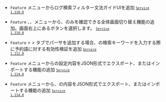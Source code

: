 - <code class="Feature">Feature</code> <Cmdname sid="side_logSearch" className="uitext" />メニューからログ検索フィルター文法ガイドUIを追加 <code class='changelog-service'><a href="../release-notes/service/service-1_110_x"><code class='changelog-service'>Service 1.110.0​</code></a></code>

- <code class="Feature">Feature</code> <Cmdname sid="side_logSearch" className="uitext" />、<Cmdname sid="side_logExplorer" className="uitext" />、<Cmdname sid="side_logTail" className="uitext" />メニューから<Cmdname sid="TTL06444" className="uitext" />、<Cmdname sid="side_log" className="uitext" />のみを確認できる全体画面切り替え機能の追加。画面右上にある<LinkImage img='ic-fullscreen.svg' desc="全画面アイコン" />ボタンを選択します。 <code class='changelog-service'><a href="../release-notes/service/service-1_110_x"><code class='changelog-service'>Service 1.110.0​</code></a></code>

- <code class="Feature">Feature</code> <Cmdname sid="side_log" className="uitext" /> &gt; <Cmdname sid="side_logSetting" className="uitext" /> &gt; <Cmdname sid="log_parser_setting_primary" className="uitext" />タブでパーサを追加する場合、<Cmdname sid="ITM06439" className="uitext" />の検索キーワードを入力する際に予約語に対する有効性検証を追加 <code class='changelog-service'><a href="../release-notes/service/service-1_112_x"><code class='changelog-service'>Service 1.112.0​</code></a></code>

- <code class="Feature">Feature</code> <Cmdname sid="side_logSetting" className="uitext" />メニューから<Cmdname sid="TTL06266" className="uitext" />の設定内容をJSON形式でエクスポート、またはインポートする機能の追加 <code class='changelog-service'><a href="../release-notes/service/service-1_114_x"><code class='changelog-service'>Service 1.114.0​</code></a></code>

- <code class="Feature">Feature</code> <Cmdname sid="side_logSetting" className="uitext" />メニューから<Cmdname sid="log_parser_setting_primary" className="uitext" />、<Cmdname sid="log_parser_setting_secondary" className="uitext" />の内容をJSON形式でエクスポート、またはインポートする機能の追加 <code class='changelog-service'><a href="../release-notes/service/service-1_114_x"><code class='changelog-service'>Service 1.114.0​</code></a></code>
